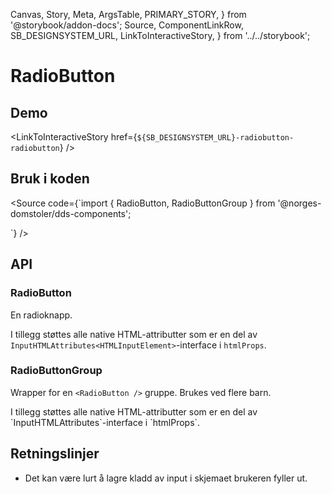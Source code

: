   Canvas,
  Story,
  Meta,
  ArgsTable,
  PRIMARY_STORY,
} from '@storybook/addon-docs';
  Source,
  ComponentLinkRow,
  SB_DESIGNSYSTEM_URL,
  LinkToInteractiveStory,
} from '../../storybook';

<Meta title="Design system/RadioButton/API" component={RadioButton} />

# RadioButton

<ComponentLinkRow
  docsHref="https://design.domstol.no/987b33f71/p/75d63e-radiobutton/b/939219"
  figmaHref="https://www.figma.com/file/ewqSDmkgqDQ5PyOsRp4V5b/?node-id=155%3A38"
  githubHref="https://github.com/domstolene/designsystem/tree/master/components/src/components/RadioButton"
/>

## Demo

<Canvas>
  <Story id="design-system-radiobutton-radiobutton--default" />
</Canvas>

<Canvas>
  <Story id="design-system-radiobutton-radiobuttongroup--default" />
</Canvas>

<LinkToInteractiveStory
  href={`${SB_DESIGNSYSTEM_URL}-radiobutton-radiobutton`}
/>

## Bruk i koden

<Source code={`import { RadioButton, RadioButtonGroup } from '@norges-domstoler/dds-components';

<RadioButtonGroup label="Gruppe">
  <RadioButton label="Alternativ 1" />
  <RadioButton label="Alternativ 2" />
</RadioButtonGroup>
`} />

## API

### RadioButton

En radioknapp.

<ArgsTable story={PRIMARY_STORY} />

I tillegg støttes alle native HTML-attributter som er en del av `InputHTMLAttributes<HTMLInputElement>`-interface i `htmlProps`.

### RadioButtonGroup

Wrapper for en `<RadioButton />` gruppe. Brukes ved flere barn.

<ArgsTable of={RadioButtonGroup} />
I tillegg støttes alle native HTML-attributter som er en del av `InputHTMLAttributes<HTMLDivElement>`-interface i `htmlProps`.

## Retningslinjer

- Det kan være lurt å lagre kladd av input i skjemaet brukeren fyller ut.
